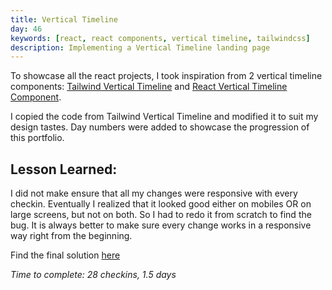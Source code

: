 ```yaml
---
title: Vertical Timeline
day: 46
keywords: [react, react components, vertical timeline, tailwindcss]
description: Implementing a Vertical Timeline landing page
---
```

To showcase all the react projects, I took inspiration from 2 vertical timeline components: [Tailwind Vertical Timeline](https://tailwindcomponents.com/component/vertical-timeline) and [React Vertical Timeline Component](https://www.npmjs.com/package/react-vertical-timeline-component).

I copied the code from Tailwind Vertical Timeline and modified it to suit my design tastes. Day numbers were added to showcase the progression of this portfolio.

## Lesson Learned:

I did not make ensure that all my changes were responsive with every checkin. Eventually I realized that it looked good either on mobiles OR on large screens, but not on both. So I had to redo it from scratch to find the bug. It is always better to make sure every change works in a responsive way right from the beginning.

Find the final solution [here](/general/verticaltimeline)

_Time to complete: 28 checkins, 1.5 days_